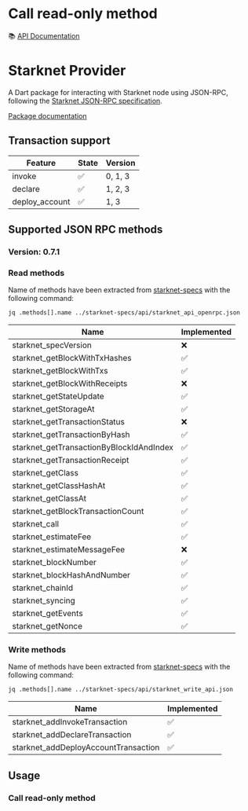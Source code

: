 # Call read-only method
📚 [API Documentation](https://pub.dev/documentation/starknet_provider/latest/)
# Starknet Provider
A Dart package for interacting with Starknet node using JSON-RPC, following the [Starknet JSON-RPC specification](https://github.com/starkware-libs/starknet-specs.git).

[Package documentation](https://pub.dev/documentation/starknet_provider/latest/)

## Transaction support

| Feature        | State              | Version |
| -------------- | ------------------ | ------- |
| invoke         | ✅                 | 0, 1, 3    |
| declare        | ✅                 | 1, 2, 3    |
| deploy_account | ✅                 | 1, 3       |

## Supported JSON RPC methods

### Version: 0.7.1

### Read methods

Name of methods have been extracted from [starknet-specs](https://github.com/starkware-libs/starknet-specs.git) with the following command:
```bash
jq .methods[].name ../starknet-specs/api/starknet_api_openrpc.json
```
| Name                                       | Implemented  |              
| ------------------------------------------ | ------------ |
| starknet_specVersion                       | ❌           |
| starknet_getBlockWithTxHashes              | ✅           |
| starknet_getBlockWithTxs                   | ✅           |
| starknet_getBlockWithReceipts              | ❌           |
| starknet_getStateUpdate                    | ✅           |
| starknet_getStorageAt                      | ✅           |
| starknet_getTransactionStatus              | ❌           |
| starknet_getTransactionByHash              | ✅           |
| starknet_getTransactionByBlockIdAndIndex   | ✅           |
| starknet_getTransactionReceipt             | ✅           |
| starknet_getClass                          | ✅           |
| starknet_getClassHashAt                    | ✅           |
| starknet_getClassAt                        | ✅           |
| starknet_getBlockTransactionCount          | ✅           |
| starknet_call                              | ✅           |
| starknet_estimateFee                       | ✅           |
| starknet_estimateMessageFee                | ❌           |
| starknet_blockNumber                       | ✅           |
| starknet_blockHashAndNumber                | ✅           |
| starknet_chainId                           | ✅           |
| starknet_syncing                           | ✅           |
| starknet_getEvents                         | ✅           |
| starknet_getNonce                          | ✅           |

### Write methods

Name of methods have been extracted from [starknet-specs](https://github.com/starkware-libs/starknet-specs.git) with the following command:
```bash
jq .methods[].name ../starknet-specs/api/starknet_write_api.json
```

| Name                                       | Implemented  |              
|--------------------------------------------|--------------|
| starknet_addInvokeTransaction              | ✅           |
| starknet_addDeclareTransaction             | ✅           |
| starknet_addDeployAccountTransaction       | ✅           |


## Usage
### Call read-only method

